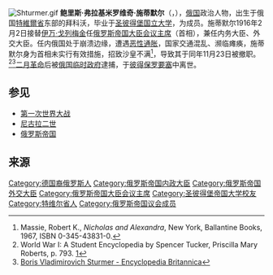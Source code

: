 [[File:Shturmer.gif|thumb]]
'''鲍里斯·弗拉基米罗维奇·施蒂默尔'''（{{lang-ru|Бори́с Влади́мирович Штю́рмер}}，{{bd|1848年|7月27日|1917年|9月9日|}}），[[俄罗斯帝国|俄国]]政治人物，出生于俄国[[特維爾省|特維爾省]]东部的拜科沃，毕业于[[圣彼得堡国立大学|圣彼得堡国立大学]]，为{{le|俄国议会|Russian Assembly}}成员。施蒂默尔1916年2月2日接替[[伊万·戈列梅金|伊万·戈列梅金]]任[[俄罗斯政府首脑列表|俄罗斯帝国大臣会议主席]]（首相），兼任内务大臣、外交大臣。任内俄国处于崩溃边缘，遭遇[[恶性通胀|恶性通胀]]，国家交通混乱、濒临瘫痪，施蒂默尔身为首相未实行有效措施，招致沙皇不满<ref>Massie, Robert K., ''Nicholas and Alexandra'', New York, Ballantine Books, 1967, ISBN 0-345-43831-0.</ref>，导致其于同年11月23日被撤职。<ref>World War I: A Student Encyclopedia by Spencer Tucker, Priscilla Mary Roberts, p. 793. [http://books.google.nl/books?id=TogXVHTlxG4C&lpg=PA794&ots=OoIyaeofU3&dq=hiss%20Boris%20St%C3%BCrmer%20Duma&hl=nl&pg=PA793#v=onepage&q=hiss%20Boris%20St%C3%BCrmer%20Duma&f=false]</ref><ref>[http://www.britannica.com/EBchecked/topic/570180/Boris-Vladimirovich-Sturmer Boris Vladimirovich Sturmer - Encyclopedia Britannica]</ref>[[俄國二月革命|二月革命]]后被[[俄国临时政府|俄国临时政府]]逮捕，于[[彼得保罗要塞|彼得保罗要塞]]中离世。

== 参见 ==
* [[第一次世界大战|第一次世界大战]]
* [[尼古拉二世_(俄罗斯)|尼古拉二世]]
* [[俄罗斯帝国|俄罗斯帝国]]
== 来源 ==
{{reflist}}
{{s-start}}
{{s-off}}
{{succession box | before = [[伊万·戈列梅金|伊万·戈列梅金]] | title = [[俄罗斯政府首脑列表#俄罗斯帝国首相|俄罗斯帝国部长会议主席]] | years =  1916年2月2日－11月23日 | after = [[亚历山大·特列波夫|亚历山大·特列波夫]]}}
{{s-end}}
{{Prime Ministers of Russia}}

{{DEFAULTSORT:Stürmer, Boris}}
[[Category:德国裔俄罗斯人|Category:德国裔俄罗斯人]]
[[Category:俄罗斯帝国内政大臣|Category:俄罗斯帝国内政大臣]]
[[Category:俄罗斯帝国外交大臣|Category:俄罗斯帝国外交大臣]]
[[Category:俄罗斯帝国大臣会议主席|Category:俄罗斯帝国大臣会议主席]]
[[Category:圣彼得堡帝国大学校友|Category:圣彼得堡帝国大学校友]]
[[Category:特维尔省人|Category:特维尔省人]]
[[Category:俄罗斯帝国议会成员|Category:俄罗斯帝国议会成员]]
